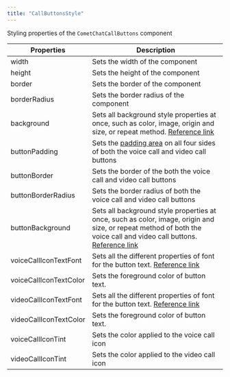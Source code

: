 ```yaml
---
title: "CallButtonsStyle"
---
```


Styling properties of the `CometChatCallButtons` component

| Properties             | Description                                                                                                                                                                                                                        |
| ---------------------- | ---------------------------------------------------------------------------------------------------------------------------------------------------------------------------------------------------------------------------------- |
| width                  | Sets the width of the component                                                                                                                                                                                                    |
| height                 | Sets the height of the component                                                                                                                                                                                                   |
| border                 | Sets the border of the component                                                                                                                                                                                                   |
| borderRadius           | Sets the border radius of the component                                                                                                                                                                                            |
| background             | Sets all background style properties at once, such as color, image, origin and size, or repeat method. [Reference link](https://developer.mozilla.org/en-US/docs/Web/CSS/background)                                               |
| buttonPadding          | Sets the [padding area](https://developer.mozilla.org/en-US/docs/Web/CSS/CSS_box_model/Introduction_to_the_CSS_box_model#padding_area) on all four sides of both the voice call and video call buttons                             |
| buttonBorder           | Sets the border of the both the voice call and video call buttons                                                                                                                                                                  |
| buttonBorderRadius     | Sets the border radius of both the voice call and video call buttons                                                                                                                                                               |
| buttonBackground       | Sets all background style properties at once, such as color, image, origin and size, or repeat method of both the voice call and video call buttons. [Reference link](https://developer.mozilla.org/en-US/docs/Web/CSS/background) |
| voiceCallIconTextFont  | Sets all the different properties of font for the button text. [Reference link](https://developer.mozilla.org/en-US/docs/Web/CSS/font)                                                                                             |
| voiceCallIconTextColor | Sets the foreground color of button text.                                                                                                                                                                                          |
| videoCallIconTextFont  | Sets all the different properties of font for the button text. [Reference link](https://developer.mozilla.org/en-US/docs/Web/CSS/font)                                                                                             |
| videoCallIconTextColor | Sets the foreground color of button text.                                                                                                                                                                                          |
| voiceCallIconTint      | Sets the color applied to the voice call icon                                                                                                                                                                                      |
| videoCallIconTint      | Sets the color applied to the video call icon                                                                                                                                                                                      |
